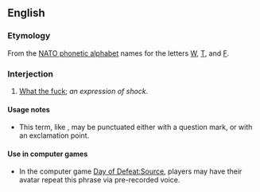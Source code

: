 ==English==

===Etymology===
From the [[w:NATO phonetic alphabet|NATO phonetic alphabet]] names for the letters [[W]], [[T]], and [[F]].

===Interjection===
{{en-intj|pos=[[whiskey]] [[tango]] [[foxtrot]]}}

# {{euphemism}} [[what the fuck|What the fuck]]; ''an expression of shock''.

====Usage notes====
* This term, like {{term|what the fuck}}, may be punctuated either with a question mark, or with an exclamation point.

====Use in computer games ====
* In the computer game [http://en.wikipedia.org/wiki/Day_of_Defeat:Source Day of Defeat:Source], players may have their avatar repeat this phrase via pre-recorded voice.